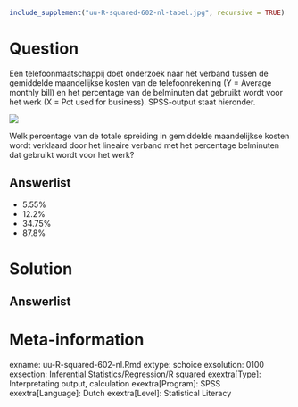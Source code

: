 ```{r, echo = FALSE, results = "hide"}
include_supplement("uu-R-squared-602-nl-tabel.jpg", recursive = TRUE)
```



Question
========
  
Een telefoonmaatschappij doet onderzoek naar het verband tussen de gemiddelde maandelijkse kosten van de telefoonrekening (Y = Average monthly bill) en het percentage van de belminuten dat gebruikt wordt voor het werk (X = Pct used for business). SPSS-output staat hieronder. 

![](uu-R-squared-602-nl-tabel.jpg)

Welk percentage van de totale spreiding in gemiddelde maandelijkse kosten wordt verklaard door het lineaire verband met het percentage belminuten dat gebruikt wordt voor het werk?
  
Answerlist
----------
* 5.55%
* 12.2% 
* 34.75%
* 87.8%
 


Solution
========
  


Answerlist
----------



Meta-information
================
exname: uu-R-squared-602-nl.Rmd
extype: schoice
exsolution: 0100
exsection: Inferential Statistics/Regression/R squared
exextra[Type]: Interpretating output, calculation
exextra[Program]: SPSS
exextra[Language]: Dutch
exextra[Level]: Statistical Literacy
